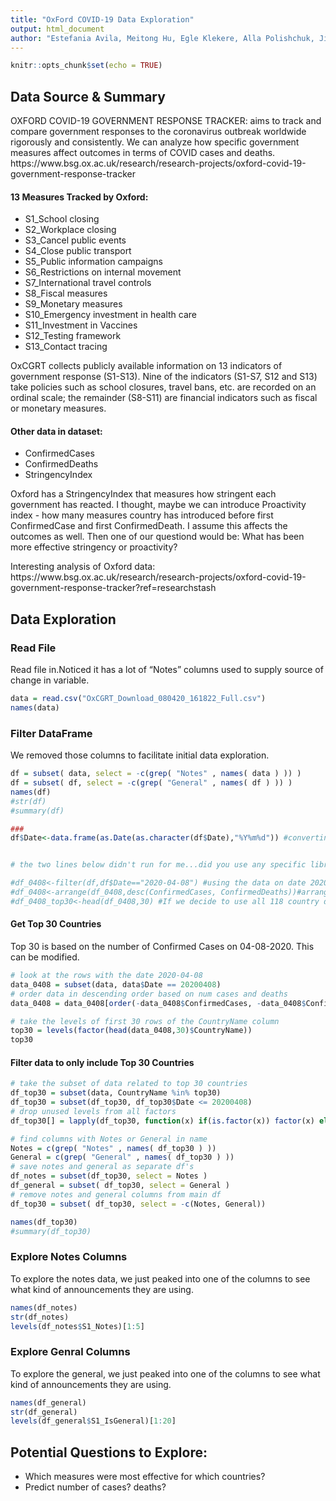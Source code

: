 ```yaml
---
title: "OxFord COVID-19 Data Exploration"
output: html_document
author: "Estefania Avila, Meitong Hu, Egle Klekere, Alla Polishchuk, Jingjing Zhang"
---
```


```r
knitr::opts_chunk$set(echo = TRUE)
```

## Data Source & Summary

OXFORD COVID-19 GOVERNMENT RESPONSE TRACKER: aims to track and compare government responses to the coronavirus outbreak worldwide rigorously and consistently. We can analyze how specific government measures affect outcomes in terms of COVID cases and deaths.
https://www.bsg.ox.ac.uk/research/research-projects/oxford-covid-19-government-response-tracker

#### 13 Measures Tracked by Oxford:

* S1_School closing
* S2_Workplace closing
* S3_Cancel public events
* S4_Close public transport
* S5_Public information campaigns
* S6_Restrictions on internal movement
* S7_International travel controls
* S8_Fiscal measures
* S9_Monetary measures
* S10_Emergency investment in health care
* S11_Investment in Vaccines
* S12_Testing framework
* S13_Contact tracing

OxCGRT collects publicly available information on 13 indicators of government response (S1-S13). Nine of the indicators (S1-S7, S12 and S13) take policies such as school closures, travel bans, etc. are recorded on an ordinal scale; the remainder (S8-S11) are financial indicators such as fiscal or monetary measures.

#### Other data in dataset:

* ConfirmedCases
* ConfirmedDeaths
* StringencyIndex

Oxford has a StringencyIndex that measures how stringent each government has reacted. I thought, maybe we can introduce Proactivity index - how many measures country has introduced before first ConfirmedCase and first ConfirmedDeath. I assume this affects the outcomes as well. Then one of our questiond would be: What has been more effective stringency or proactivity?

Interesting analysis of Oxford data:
https://www.bsg.ox.ac.uk/research/research-projects/oxford-covid-19-government-response-tracker?ref=researchstash

## Data Exploration
### Read File
Read file in.Noticed it has a lot of "Notes" columns used to supply source of change in variable.

```r
data = read.csv("OxCGRT_Download_080420_161822_Full.csv")
names(data)
```

### Filter DataFrame
We removed those columns to facilitate initial data exploration.

```r
df = subset( data, select = -c(grep( "Notes" , names( data ) )) )
df = subset( df, select = -c(grep( "General" , names( df ) )) )
names(df)
#str(df)
#summary(df)

```

```r
###
df$Date<-data.frame(as.Date(as.character(df$Date),"%Y%m%d")) #converting integer data frame to date, then we can calculate date differences (Updated Date (20200408) - Date of closing school, workplace etc.)


# the two lines below didn't run for me...did you use any specific libraries?

#df_0408<-filter(df,df$Date=="2020-04-08") #using the data on date 20200408
#df_0408<-arrange(df_0408,desc(ConfirmedCases, ConfirmedDeaths))#arranging in a decreasing order of confirmed cases and confirmed deaths
#df_0408_top30<-head(df_0408,30) #If we decide to use all 118 country data, delete this line.

```

#### Get Top 30 Countries
Top 30 is based on the number of Confirmed Cases on 04-08-2020. This can be modified.
```r
# look at the rows with the date 2020-04-08
data_0408 = subset(data, data$Date == 20200408)
# order data in descending order based on num cases and deaths
data_0408 = data_0408[order(-data_0408$ConfirmedCases, -data_0408$ConfirmedDeaths),]

# take the levels of first 30 rows of the CountryName column
top30 = levels(factor(head(data_0408,30)$CountryName))
top30
```

#### Filter data to only include Top 30 Countries
```r
# take the subset of data related to top 30 countries
df_top30 = subset(data, CountryName %in% top30)
df_top30 = subset(df_top30, df_top30$Date <= 20200408)
# drop unused levels from all factors
df_top30[] = lapply(df_top30, function(x) if(is.factor(x)) factor(x) else x)

# find columns with Notes or General in name
Notes = c(grep( "Notes" , names( df_top30 ) ))
General = c(grep( "General" , names( df_top30 ) ))
# save notes and general as separate df's
df_notes = subset(df_top30, select = Notes )
df_general = subset( df_top30, select = General )
# remove notes and general columns from main df
df_top30 = subset( df_top30, select = -c(Notes, General))

names(df_top30)
#summary(df_top30)
```

### Explore Notes Columns
To explore the notes data, we just peaked into one of the columns to see what kind of announcements they are using.
```r
names(df_notes)
str(df_notes)
levels(df_notes$S1_Notes)[1:5]
```

### Explore Genral Columns
To explore the general, we just peaked into one of the columns to see what kind of announcements they are using.
```r
names(df_general)
str(df_general)
levels(df_general$S1_IsGeneral)[1:20]
```

## Potential Questions to Explore:

* Which measures were most effective for which countries?
* Predict number of cases? deaths? 